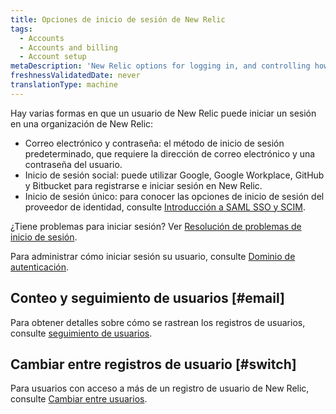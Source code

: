 ```yaml
---
title: Opciones de inicio de sesión de New Relic
tags:
  - Accounts
  - Accounts and billing
  - Account setup
metaDescription: 'New Relic options for logging in, and controlling how your users log in.'
freshnessValidatedDate: never
translationType: machine
---
```


Hay varias formas en que un usuario de New Relic puede iniciar un sesión en una organización de New Relic:

* Correo electrónico y contraseña: el método de inicio de sesión predeterminado, que requiere la dirección de correo electrónico y una contraseña del usuario.
* Inicio de sesión social: puede utilizar Google, Google Workplace, GitHub y Bitbucket para registrarse e iniciar sesión en New Relic.
* Inicio de sesión único: para conocer las opciones de inicio de sesión del proveedor de identidad, consulte [Introducción a SAML SSO y SCIM](/docs/accounts/accounts-billing/new-relic-one-user-management/introduction-saml-scim).

¿Tiene problemas para iniciar sesión? Ver [Resolución de problemas de inicio de sesión](/docs/accounts/accounts-billing/account-setup/troubleshoot-new-relics-password-email-address-login-problems/).

Para administrar cómo iniciar sesión su usuario, consulte [Dominio de autenticación](/docs/accounts/accounts-billing/new-relic-one-user-management/authentication-domains-saml-sso-scim-more).

## Conteo y seguimiento de usuarios [#email]

Para obtener detalles sobre cómo se rastrean los registros de usuarios, consulte [seguimiento de usuarios](/docs/accounts/accounts-billing/account-setup/multiple-logins-found#user-records).

## Cambiar entre registros de usuario [#switch]

Para usuarios con acceso a más de un registro de usuario de New Relic, consulte [Cambiar entre usuarios](/docs/accounts/accounts-billing/account-setup/multiple-logins-found).
